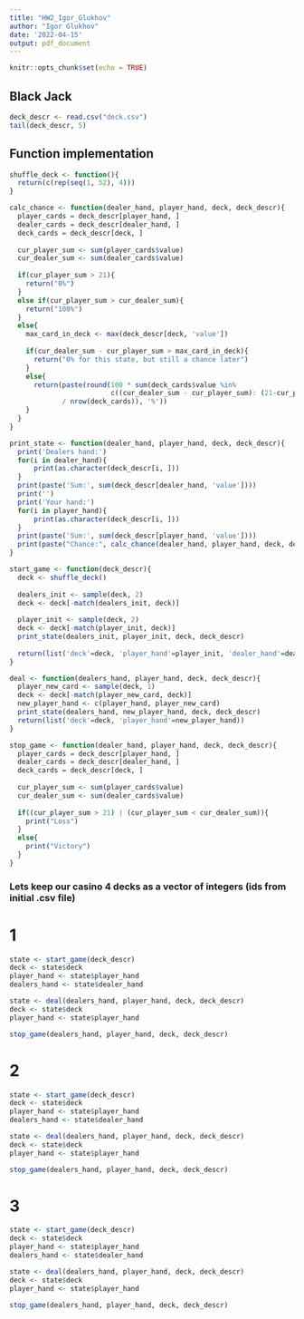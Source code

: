 ```yaml
---
title: "HW2_Igor_Glukhov"
author: "Igor Glukhov"
date: '2022-04-15'
output: pdf_document
---
```


```r
knitr::opts_chunk$set(echo = TRUE)
```

## Black Jack


```r
deck_descr <- read.csv("deck.csv")
tail(deck_descr, 5)
```

## Function implementation

```r
shuffle_deck <- function(){
  return(c(rep(seq(1, 52), 4))) 
}

calc_chance <- function(dealer_hand, player_hand, deck, deck_descr){
  player_cards = deck_descr[player_hand, ]
  dealer_cards = deck_descr[dealer_hand, ]
  deck_cards = deck_descr[deck, ]
  
  cur_player_sum <- sum(player_cards$value) 
  cur_dealer_sum <- sum(dealer_cards$value)
  
  if(cur_player_sum > 21){
    return("0%")
  } 
  else if(cur_player_sum > cur_dealer_sum){
    return("100%")
  } 
  else{
    max_card_in_deck <- max(deck_descr[deck, 'value'])
    
    if(cur_dealer_sum - cur_player_sum > max_card_in_deck){
      return("0% for this state, but still a chance later")
    } 
    else{
      return(paste(round(100 * sum(deck_cards$value %in% 
                         c((cur_dealer_sum - cur_player_sum): (21-cur_player_sum)))
             / nrow(deck_cards)), '%'))
    }
  }
}

print_state <- function(dealer_hand, player_hand, deck, deck_descr){
  print('Dealers hand:')
  for(i in dealer_hand){
      print(as.character(deck_descr[i, ]))
  }
  print(paste('Sum:', sum(deck_descr[dealer_hand, 'value'])))
  print('')
  print('Your hand:')
  for(i in player_hand){
      print(as.character(deck_descr[i, ]))
  }
  print(paste('Sum:', sum(deck_descr[player_hand, 'value'])))
  print(paste("Chance:", calc_chance(dealer_hand, player_hand, deck, deck_descr)))
}

start_game <- function(deck_descr){
  deck <- shuffle_deck()
  
  dealers_init <- sample(deck, 2)
  deck <- deck[-match(dealers_init, deck)]
  
  player_init <- sample(deck, 2)
  deck <- deck[-match(player_init, deck)]
  print_state(dealers_init, player_init, deck, deck_descr)
  
  return(list('deck'=deck, 'player_hand'=player_init, 'dealer_hand'=dealers_init))
}

deal <- function(dealers_hand, player_hand, deck, deck_descr){
  player_new_card <- sample(deck, 1)
  deck <- deck[-match(player_new_card, deck)]
  new_player_hand <- c(player_hand, player_new_card)
  print_state(dealers_hand, new_player_hand, deck, deck_descr)
  return(list('deck'=deck, 'player_hand'=new_player_hand))
}

stop_game <- function(dealer_hand, player_hand, deck, deck_descr){
  player_cards = deck_descr[player_hand, ]
  dealer_cards = deck_descr[dealer_hand, ]
  deck_cards = deck_descr[deck, ]
  
  cur_player_sum <- sum(player_cards$value) 
  cur_dealer_sum <- sum(dealer_cards$value)
  
  if((cur_player_sum > 21) | (cur_player_sum < cur_dealer_sum)){
    print("Loss")
  } 
  else{
    print("Victory")
  } 
}
```


### Lets keep our casino 4 decks as a vector of integers (ids from initial .csv file)
# 1
```r
state <- start_game(deck_descr)
deck <- state$deck
player_hand <- state$player_hand
dealers_hand <- state$dealer_hand

state <- deal(dealers_hand, player_hand, deck, deck_descr)
deck <- state$deck
player_hand <- state$player_hand

stop_game(dealers_hand, player_hand, deck, deck_descr)
```
# 2
```r
state <- start_game(deck_descr)
deck <- state$deck
player_hand <- state$player_hand
dealers_hand <- state$dealer_hand

state <- deal(dealers_hand, player_hand, deck, deck_descr)
deck <- state$deck
player_hand <- state$player_hand

stop_game(dealers_hand, player_hand, deck, deck_descr)
```

# 3
```r
state <- start_game(deck_descr)
deck <- state$deck
player_hand <- state$player_hand
dealers_hand <- state$dealer_hand

state <- deal(dealers_hand, player_hand, deck, deck_descr)
deck <- state$deck
player_hand <- state$player_hand

stop_game(dealers_hand, player_hand, deck, deck_descr)
```
